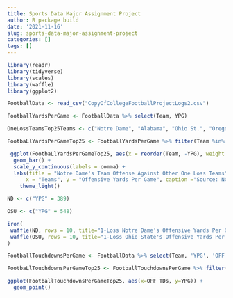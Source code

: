 ```yaml
---
title: Sports Data Major Assignment Project
author: R package build
date: '2021-11-16'
slug: sports-data-major-assignment-project
categories: []
tags: []
---
```

```r
library(readr)
library(tidyverse)
library(scales)
library(waffle)
library(ggplot2)
```
```r
FootballData <- read_csv("CopyOfCollegeFootballProjectLogs2.csv")
```
```r
FootballYardsPerGame <- FootballData %>% select(Team, YPG) 
```
```r
OneLossTeamsTop25Teams <- c("Notre Dame", "Alabama", "Ohio St.", "Oregon", "Michigan", "Oklahoma State", "Baylor", "Houston", "SMU" )
```
```r
FootbaLlYardsPerGameTop25 <- FootballYardsPerGame %>% filter(Team %in% OneLossTeamsTop25Teams)
```




```r
 ggplot(FootbaLlYardsPerGameTop25, aes(x = reorder(Team, -YPG), weight = YPG)) + 
  geom_bar() +
  scale_y_continuous(labels = comma) + 
  labs(title = "Notre Dame's Team Offense Against Other One Loss Teams", 
      x = "Teams", y = "Offensive Yards Per Game", caption ="Source: NCAA | By Jonathan Zettler") +
    theme_light()

```
```r
ND <- c("YPG" = 389)

OSU <- c("YPG" = 548)
```
```r
iron(
 waffle(ND, rows = 10, title="1-Loss Notre Dame's Offensive Yards Per Game", xlab="1 square = 1 yard", colors = c("Blue")),
 waffle(OSU, rows = 10, title="1-Loss Ohio State's Offensive Yards Per Game", xlab="1 square = 1 yard", colors = c("Red"))
)
```
```r
FootballTouchdownsPerGame <- FootballData %>% select(Team, 'YPG', 'OFF TDs')
```
```r
FootbaLlTouchdownsPerGameTop25 <- FootballTouchdownsPerGame %>% filter(Team %in% OneLossTeamsTop25Teams)
```

```r
ggplot(FootballTouchdownsPerGameTop25, aes(x=OFF TDs, y=YPG)) + 
  geom_point()
```

